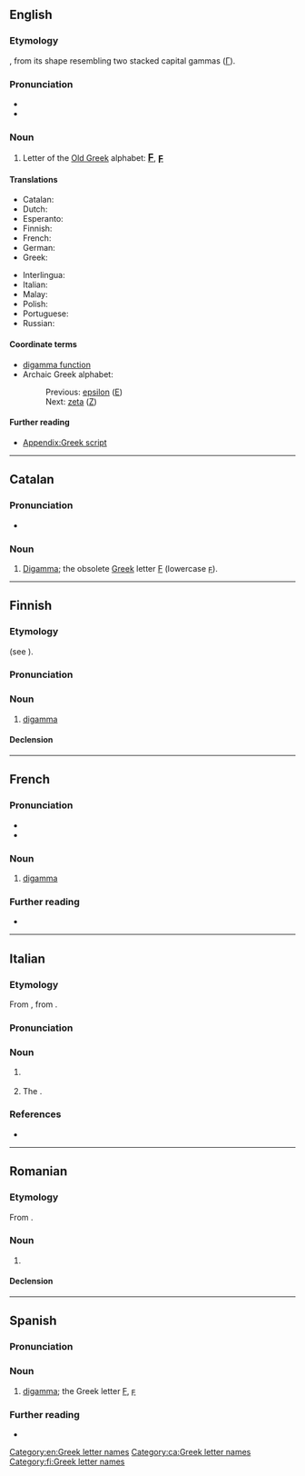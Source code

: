 {{also|Digamma}}
==English==
{{wikipedia}}

===Etymology===
{{prefix|en|di|gamma}}, from its shape resembling two stacked capital gammas ([[Γ]]).

===Pronunciation===
* {{IPA|en|/daɪˈɡæmə/}}
* {{rhymes|en|æmə|s=3}}

===Noun===
{{en-noun}}

# Letter of the [[w:Old Greek|Old Greek]] alphabet: <big><b>[[Ϝ]]</b></big>, <big><b>[[ϝ]]</b></big>

====Translations====
{{trans-top|letter of the Old Greek alphabet}}
* Catalan: {{t|ca|digamma|f}}
* Dutch: {{t|nl|digamma|m|f}}
* Esperanto: {{t+|eo|digamo}}
* Finnish: {{t+|fi|digamma}}
* French: {{t+|fr|digamma|m}}
* German: {{t+|de|Digamma|n}}
* Greek: {{t+|el|δίγαμμα|n}}
{{trans-mid}}
* Interlingua: {{t|ia|digamma}}
* Italian: {{t|it|digamma}}
* Malay: {{t|ms|digama}}
* Polish: {{t+|pl|digamma}}
* Portuguese: {{t|pt|digama|m}}
* Russian: {{t+|ru|дига́мма|f}}
{{trans-bottom}}

====Coordinate terms====
* [[digamma function]]
* Archaic Greek alphabet:
*: Previous: [[epsilon]] ([[Ε]])
*: Next: [[zeta]] ([[Ζ]])

====Further reading====
* [[Appendix:Greek script]]

[[Category:en:Greek letter names]]

----

==Catalan==

===Pronunciation===
* {{ca-IPA}}

===Noun===
{{ca-noun|f}}

# [[digamma#English|Digamma]]; the obsolete [[Appendix:Greek script|Greek]] letter [[Ϝ]] (lowercase [[ϝ]]).

[[Category:ca:Greek letter names]]

----

==Finnish==
{{wikipedia|lang=fi}}

===Etymology===
{{internationalism|fi}} (see {{cog|en|digamma}}).

===Pronunciation===
{{fi-pronunciation}}

===Noun===
{{fi-noun}}

# [[#English|digamma]]

====Declension====
{{fi-decl-kala|digamm|||a}}

[[Category:fi:Greek letter names]]

----

==French==

===Pronunciation===
* {{fr-IPA}}
* {{audio|fr|LL-Q150 (fra)-WikiLucas00-digamma.wav|Audio}}

===Noun===
{{fr-noun|m|#}}

# [[#English|digamma]] {{gloss|Greek letter}}

===Further reading===
* {{R:TLFi}}

{{C|fr|Greek letter names}}

----

==Italian==

===Etymology===
From {{bor|it|la|digamma}}, from {{der|it|grc|δίγαμμα|lit=double [[gamma]]}}.

===Pronunciation===
{{it-pr|digàmma}}

===Noun===
{{it-noun|m|#}}
{{wikipedia|lang=it}}
# {{l|en|digamma}} {{gl|Old Greek letter <big>'''[[Ϝ]]'''</big>, <big>'''[[ϝ]]'''</big>}}
# {{lb|it|Ancient Greek|_|phonetics}} The {{l|en|semivowel}} {{IPAchar|/u̯/}}.

===References===
* {{R:it:Trec}}

{{C|it|Greek letter names}}

----

==Romanian==

===Etymology===
From {{bor|ro|fr|digamma}}.

===Noun===
{{ro-noun|f|-}}

# {{l|en|digamma}}

====Declension====
{{ro-noun-f|pl=-|def=digammaua|n=sg}}

----

==Spanish==

===Pronunciation===
{{es-IPA}}

===Noun===
{{es-noun|f}}

# [[#English|digamma]]; the Greek letter [[Ϝ]], [[ϝ]]

===Further reading===
* {{R:es:DRAE}}

{{C|es|Greek letter names}}